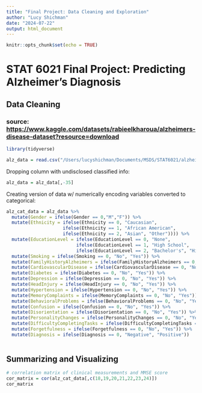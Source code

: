 ```yaml
---
title: "Final Project: Data Cleaning and Exploration"
author: "Lucy Shichman"
date: "2024-07-22"
output: html_document
---
```


```r
knitr::opts_chunk$set(echo = TRUE)
```

# STAT 6021 Final Project: Predicting Alzheimer's Diagnosis

## Data Cleaning
### source: <https://www.kaggle.com/datasets/rabieelkharoua/alzheimers-disease-dataset?resource=download>
```r
library(tidyverse)
```

```r
alz_data = read.csv("/Users/lucyshichman/Documents/MSDS/STAT6021/alzheimer-linear-regression/alzheimers_disease_data.csv")
```

Dropping column with undisclosed classified info:
```r
alz_data = alz_data[,-35]
```

Creating version of data w/ numerically encoding variables converted to categorical:
```r
alz_cat_data = alz_data %>%
  mutate(Gender = ifelse(Gender == 0,"M","F")) %>%
  mutate(Ethnicity = ifelse(Ethnicity == 0, "Caucasian",
                     ifelse(Ethnicity == 1, "African American",
                     ifelse(Ethnicity == 2, "Asian", "Other")))) %>%
  mutate(EducationLevel = ifelse(EducationLevel == 0, "None",
                          ifelse(EducationLevel == 1, "High School",
                          ifelse(EducationLevel == 2, "Bachelor's", "Higher")))) %>%
  mutate(Smoking = ifelse(Smoking == 0, "No", "Yes")) %>%
  mutate(FamilyHistoryAlzheimers = ifelse(FamilyHistoryAlzheimers == 0, "No", "Yes")) %>%
  mutate(CardiovascularDisease = ifelse(CardiovascularDisease == 0, "No", "Yes")) %>%
  mutate(Diabetes = ifelse(Diabetes == 0, "No", "Yes")) %>%
  mutate(Depression = ifelse(Depression == 0, "No", "Yes")) %>%
  mutate(HeadInjury = ifelse(HeadInjury == 0, "No", "Yes")) %>%
  mutate(Hypertension = ifelse(Hypertension == 0, "No", "Yes")) %>%
  mutate(MemoryComplaints = ifelse(MemoryComplaints == 0, "No", "Yes")) %>%
  mutate(BehavioralProblems = ifelse(BehavioralProblems == 0, "No", "Yes")) %>%
  mutate(Confusion = ifelse(Confusion == 0, "No", "Yes")) %>%
  mutate(Disorientation = ifelse(Disorientation == 0, "No", "Yes")) %>%
  mutate(PersonalityChanges = ifelse(PersonalityChanges == 0, "No", "Yes")) %>%
  mutate(DifficultyCompletingTasks = ifelse(DifficultyCompletingTasks == 0, "No", "Yes")) %>%
  mutate(Forgetfulness = ifelse(Forgetfulness == 0, "No", "Yes")) %>%
  mutate(Diagnosis = ifelse(Diagnosis == 0, "Negative", "Positive"))
  
```

## Summarizing and Visualizing
```r
# correlation matrix of clinical measurements and MMSE score
cor_matrix = cor(alz_cat_data[,c(18,19,20,21,22,23,24)])
cor_matrix
```

